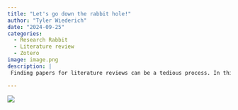 ```yaml
---
title: "Let's go down the rabbit hole!"
author: "Tyler Wiederich"
date: "2024-09-25"
categories:
  - Research Rabbit
  - Literature review
  - Zotero
image: image.png
description: | 
 Finding papers for literature reviews can be a tedious process. In this presentation, I will introduce Research Rabbit, a free application for finding connected papers and discovering networks of research areas. Research Rabbit allows you to create a collection of papers, follow citations/references, and more! With a Zotero integration tool, this application can help speed up the research process and make exploring papers more fun. I will give a live demonstration of Research Rabbit while we explore new papers together.

---
```


![](image.png)

